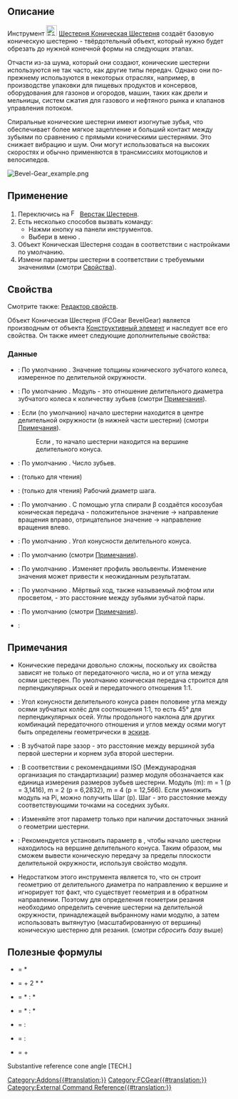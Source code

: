 <languages/>

{{Docnav/ru
|[[FCGear_CycloidRack/ru|Циклоидная Рейка]]
|[[FCGear_CrownGear/ru|Коронная Шестерня]]
|[[FCGear_Workbench/ru|Шестерня]]
|IconL=FCGear_CycloidRack.svg
|IconR=FCGear_CrownGear.svg
|IconC=FCGear_workbench_icon.svg
}}

{{GuiCommand/ru
|Name=FCGear BevelGear
|Name/ru=Шестерня Коническая Шестерня
|MenuLocation=Шестерня → Коническая Шестерня
|Workbenches=[[FCGear_Workbench/ru|Шестерня]]
|Version=v0.16
}}

<span id="Description"></span>
== Описание ==

Инструмент [[Image:FCGear_BevelGear.svg|24px|link=FCGear_BevelGear]] [[FCGear_BevelGear/ru|Шестерня Коническая Шестерня]] создаёт базовую коническую шестерню - твёрдотельный объект, который нужно будет обрезать до нужной конечной формы на следующих этапах.

Отчасти из-за шума, который они создают, конические шестерни используются не так часто, как другие типы передач. Однако они по-прежнему используются в некоторых отраслях, например, в производстве упаковки для пищевых продуктов и консервов, оборудования для газонов и огородов, машин, таких как дрели и мельницы, систем сжатия для газового и нефтяного рынка и клапанов управления потоком.

Спиральные конические шестерни имеют изогнутые зубья, что обеспечивает более мягкое зацепление и больший контакт между зубьями по сравнению с прямыми коническими шестернями. Это снижает вибрацию и шум. Они могут использоваться на высоких скоростях и обычно применяются в трансмиссиях мотоциклов и велосипедов.

[[Image:Bevel-Gear_example.png]]
{{Caption|Слева направо: Прямозубая передача, спиральная передача}}

<span id="Usage"></span>
== Применение ==

# Переключись на [[Image:FCGear_workbench_icon.svg|16px]] [[FCGear_Workbench/ru|Верстак Шестерня]].
# Есть несколько способов вызвать команду:
#* Нажми кнопку {{Button|[[File:FCGear_BevelGear.svg|16px]] [[FCGear_BevelGear/ru|Коническая Шестерня]]}} на панели инструментов.
#* Выбери в меню {{MenuCommand|Шестерня → [[File:FCGear_BevelGear.svg|16px]] Коническая Шестерня}}.
# Объект Коническая Шестерня создан в соответствии с настройками по умолчанию.
# Измени параметры шестерни в соответствии с требуемыми значениями (смотри [[#Properties|Свойства]]).

<span id="Properties"></span>
== Свойства ==

Смотрите также: [[property_editor/ru|Редактор свойств]].

Объект Коническая Шестерня (FCGear BevelGear) является производным от объекта [[Part_Feature/ru|Конструктивный элемент]] и наследует все его свойства. Он также имеет следующие дополнительные свойства:

<span id="Data"></span>
=== Данные ===

{{Properties_Title|base - базовые}}

* {{PropertyData|height - высота|Длина}}: По умолчанию {{Value|5}}. Значение толщины конического зубчатого колеса, измеренное по делительной окружности.
* {{PropertyData|module - модуль|Длина}}: По умолчанию {{Value|1}}. Модуль - это отношение делительного диаметра зубчатого колеса к количеству зубьев (смотри [[#Notes|Примечания]]).
* {{PropertyData|reset_origin - сбросить_базу|Булево}}: Если {{True}} (по умолчанию) начало шестерни находится в центре делительной окружности (в нижней части шестерни) (смотри [[#Notes|Примечания]]).
*: Если {{False}}, то начало шестерни находится на вершине делительного конуса.
* {{PropertyData|num_teeth - число_зубьев|Целое число}}: По умолчанию {{Value|15}}. Число зубьев.

{{Properties_Title|computed - вычисленные}}

* {{PropertyData|angular_backlash - угловой_зазор|Угол}}: (только для чтения)
* {{PropertyData|dw|Длина}}: (только для чтения) Рабочий диаметр шага.

{{Properties_Title|helical - косозубая}}

* {{PropertyData|beta - бета|Угол}}: По умолчанию {{Value|0 °}}. С помощью угла спирали β создаётся косозубая коническая передача - положительное значение → направление вращения вправо, отрицательное значение → направление вращения влево.

{{Properties_Title|involute - эвольвента}}

* {{PropertyData|pitch_angle - угол_шага|Угол}}: По умолчанию {{Value|45 °}}. Угол конусности делительного конуса.

{{Properties_Title|involute_parameter - параметры_эвольвенты}}

* {{PropertyData|pressure_angle - угол_давления|Угол}}: По умолчанию {{Value|20 °}} (смотри [[#Notes|Примечания]]).

{{Properties_Title|precision - точность}}

* {{PropertyData|numpoints - число точек|Целое число}}: По умолчанию {{Value|6}}. Изменяет профиль эвольвенты. Изменение значения может привести к неожиданным результатам.

{{Properties_Title|tolerance - допуск}}

* {{PropertyData|backlash - люфт|Длина}}: По умолчанию {{Value|0}}. Мёртвый ход, также называемый люфтом или просветом, - это расстояние между зубьями зубчатой пары.
* {{PropertyData|clearance - зазор|С плавающей точкой}}: По умолчанию {{Value|0.1}} (смотри [[#Notes|Примечания]]).

{{Properties_Title|version - версия}}

* {{PropertyData|version - версия|Строка}}:

<span id="Notes"></span>
== Примечания ==

* Конические передачи довольно сложны, поскольку их свойства зависят не только от передаточного числа, но и от угла между осями шестерен. По умолчанию коническая передача строится для перпендикулярных осей и передаточного отношения 1:1.
* {{Emphasis|pitch angle - угол продольного наклона}}: Угол конусности делительного конуса равен половине угла между осями зубчатых колёс для соотношения 1:1, то есть 45° для перпендикулярных осей. Углы продольного наклона для других комбинаций передаточного отношения и углов между осями могут быть определены геометрически в [[Sketcher_Workbench/ru|эскизе]].
* {{Emphasis|clearance - зазор}}: В зубчатой паре зазор - это расстояние между вершиной зуба первой шестерни и корнем зуба второй шестерни.
* {{Emphasis|module - модуль}}: В соответствии с рекомендациями ISO (Международная организация по стандартизации) размер модуля обозначается как единица измерения размеров зубьев шестерни. Модуль (m): m = 1 (p = 3,1416), m = 2 (p = 6,2832), m = 4 (p = 12,566). Если умножить модуль на Pi, можно получить Шаг (p). Шаг - это расстояние между соответствующими точками на соседних зубьях.
* {{Emphasis|pressure_angle - угол_давления}}: Изменяйте этот параметр только при наличии достаточных знаний о геометрии шестерни.
* {{Emphasis|reset_origin - сбросить_базу}}: Рекомендуется установить параметр в {{Emphasis|false}}, чтобы начало шестерни находилось на вершине делительного конуса. Таким образом, мы сможем вывести коническую передачу за пределы плоскости делительной окружности, используя свойство модуля.
* Недостатком этого инструмента является то, что он строит геометрию от делительного диаметра по направлению к вершине и игнорирует тот факт, что существует геометрия и в обратном направлении. Поэтому для определения геометрии резания необходимо определить сечение шестерни на делительной окружности, принадлежащей выбранному нами модулю, а затем использовать вытянутую (масштабированную от вершины) коническую шестерню для резания. (смотри ''сбросить базу'' выше)

<span id="Useful_formulas"></span>
==Полезные формулы==

*{{Emphasis|pitch diameter}} = {{Emphasis|module}} * {{Emphasis|teeth}}
*{{Emphasis|addendum diameter}} = {{Emphasis|pitch diameter}} + 2 * {{Emphasis|module}} * {{Emphasis|cos reference cone angle}}
*{{Emphasis|tip angle 1}} = {{Emphasis|(teeth 1 + 2)}} * {{Emphasis|(cos reference cone angle 1)}} : {{Emphasis|(teeth 2 - 2)}} * {{Emphasis|(sin reference cone angle 1)}}
*{{Emphasis|tip angle 2}} = {{Emphasis|(teeth 2 + 2)}} * {{Emphasis|(cos reference cone angle 2)}} : {{Emphasis|(teeth 1 - 2)}} * {{Emphasis|(sin reference cone angle 2)}}
*{{Emphasis|reference cone angle 1}} = {{Emphasis|(teeth 1)}} : {{Emphasis|(teeth 2)}}
*{{Emphasis|reference cone angle 2}} = {{Emphasis|(teeth 2)}} : {{Emphasis|(teeth 1)}}
*{{Emphasis|axis angle total}} = {{Emphasis|reference cone angle 1}} + {{Emphasis|reference cone angle 2}}

Substantive reference cone angle [TECH.]


{{Docnav
|[[FCGear_CycloidRack|CycloidRack]]
|[[FCGear_CrownGear|CrownGear]]
|[[FCGear_Workbench|FCGear]]
|IconL=FCGear_CycloidRack.svg
|IconR=FCGear_CrownGear.svg
|IconC=FCGear_workbench_icon.svg
}}

[[Category:Addons{{#translation:}}]]
[[Category:FCGear{{#translation:}}]]
[[Category:External Command Reference{{#translation:}}]]